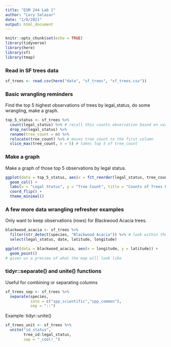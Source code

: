 ```yaml
---
title: "ESM 244 Lab 1"
author: "Lory Salazar"
date: "1/8/2021"
output: html_document
---
```


```r
knitr::opts_chunk$set(echo = TRUE)
library(tidyverse)
library(here)
library(sf)
library(tmap)
```

### Read in SF trees data

```r
sf_trees <- read.csv(here("data", "sf_trees", "sf_trees.csv"))
```


### Basic wrangling reminders

Find the top 5 highest observations of trees by legal_status, do some wrangling, make a graph.

```r
top_5_status <- sf_trees %>% 
  count(legal_status) %>% # recall this counts observation based on variables; combines group_by, summarize, and n
  drop_na(legal_status) %>% 
  rename(tree_count = n) %>% 
  relocate(tree_count) %>% # moves tree_count to the first column
  slice_max(tree_count, n = 5) # takes top 5 of tree_count
```

### Make a graph

Make a graph of those top 5 observations by legal status.

```r
ggplot(data = top_5_status, aes(x = fct_reorder(legal_status, tree_count), y = tree_count)) + # reorders the graph by tree_count instead of alphabetically
  geom_col() +
  labs(x = "Legal Status", y = "Tree Count", title = "Counts of Trees by Legal Status") +
  coord_flip() +
  theme_minimal()
```

### A few more data wrangling refresher examples

Only want to keep observations (rows) for Blackwood Acacia trees.

```r
blackwood_acacia <- sf_trees %>% 
  filter(str_detect(species, "Blackwood Acacia")) %>% # look within the data and filter so that within species variable, the Blackwood Acacia tree is detected; useful if the observation doesn't directly match (like here, where we also have the scientific)
  select(legal_status, date, latitude, longitude)

ggplot(data = blackwood_acacia, aes(x = longitude, y = latitude)) + 
  geom_point() 
# gives us a preview of what the map will look like 
```

### tidyr::separate() and unite() functions

Useful for combining or separating columns

```r
sf_trees_sep <- sf_trees %>% 
  separate(species, 
           into = c("spp_scientific","spp_common"), 
           sep = "::")
```

Example: tidyr::unite()

```r
sf_trees_unit <- sf_trees %>% 
  unite("id_status", 
        tree_id:legal_status,
        sep = "_cool!_")
```


